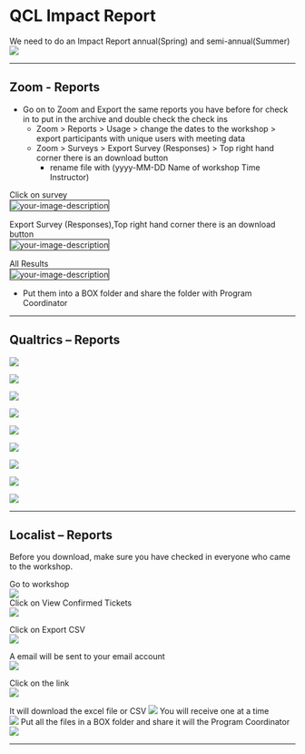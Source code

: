 # QCL Impact Report

We need to do an Impact Report annual(Spring) and semi-annual(Summer) 
![ ](https://raw.githubusercontent.com/CMC-QCL/fellow-handbook/main/Images/Impact1.png)

___

## Zoom - Reports

* Go on to Zoom and Export the same reports you have before for check in to put in the archive and double check the check ins
    -   Zoom > Reports > Usage > change the dates to the workshop > export participants with unique users with meeting data
    -   Zoom > Surveys > Export Survey (Responses) > Top right hand corner there is an download button
        -   rename file with (yyyy-MM-DD Name of workshop Time Instructor)
        
Click on survey <br>
<img src= "Images/Zoomsurvey (3).png" alt="your-image-description" style="border: 2px solid grey;">
 
Export Survey (Responses),Top right hand corner there is an download button <br>
<img src= "Images/Zoomsurvey (1).png" alt="your-image-description" style="border: 2px solid grey;">
 
All Results <br>
<img src= "Images/Zoomsurvey (5).png" alt="your-image-description" style="border: 2px solid grey;">

- Put them into a BOX folder and share the folder with Program Coordinator

___
    
## Qualtrics – Reports
 
![ ](https://raw.githubusercontent.com/CMC-QCL/fellow-handbook/main/Images/Reportsq1.png)
 
![ ](https://raw.githubusercontent.com/CMC-QCL/fellow-handbook/main/Images/Reportsq2.png)
 
![ ](https://raw.githubusercontent.com/CMC-QCL/fellow-handbook/main/Images/Reportsq3.png)
 
![ ](https://raw.githubusercontent.com/CMC-QCL/fellow-handbook/main/Images/Reportsq4.png)
 
![ ](https://raw.githubusercontent.com/CMC-QCL/fellow-handbook/main/Images/Reportsq5.png)
 
![ ](https://raw.githubusercontent.com/CMC-QCL/fellow-handbook/main/Images/Reportsq6.png)
 
![ ](https://raw.githubusercontent.com/CMC-QCL/fellow-handbook/main/Images/Reportsq7.png)
 
![ ](https://raw.githubusercontent.com/CMC-QCL/fellow-handbook/main/Images/Reportsq8.png)
 
![ ](https://raw.githubusercontent.com/CMC-QCL/fellow-handbook/main/Images/Reportsq9.png)

___

## Localist – Reports

Before you download, make sure you have checked in everyone who came to the workshop.

Go to workshop  
![ ](https://raw.githubusercontent.com/CMC-QCL/fellow-handbook/main/Images/Reportsl1.png)  
Click on View Confirmed Tickets  
![ ](https://raw.githubusercontent.com/CMC-QCL/fellow-handbook/main/Images/Reportsl2.png)  

Click on Export CSV  
![ ](https://raw.githubusercontent.com/CMC-QCL/fellow-handbook/main/Images/Reportsl3.png)  

A email will be sent to your email account   
![ ](https://raw.githubusercontent.com/CMC-QCL/fellow-handbook/main/Images/Reportsl4.png)  
 
Click on the link  
![ ](https://raw.githubusercontent.com/CMC-QCL/fellow-handbook/main/Images/Reportsl5.png)  

It will download the excel file or CSV 
![ ](https://raw.githubusercontent.com/CMC-QCL/fellow-handbook/main/Images/Reportsl6.png)
You will receive one at a time  
![ ](https://raw.githubusercontent.com/CMC-QCL/fellow-handbook/main/Images/Reportsl7.png)
Put all the files in a BOX folder and share it will the Program Coordinator   
![ ](https://raw.githubusercontent.com/CMC-QCL/fellow-handbook/main/Images/Reportsl8.png)

___
<!-- Program Coordinator does this
## Summaries
 
![ ](https://raw.githubusercontent.com/CMC-QCL/fellow-handbook/main/Images/Summaries1.png)

___

__Missing Data__  <a name="Missing Data"></a>

![ ](https://raw.githubusercontent.com/CMC-QCL/fellow-handbook/main/Images/Missing1.png)

___

__Localist__  <a name="Localist"></a>
 
![ ](https://raw.githubusercontent.com/CMC-QCL/fellow-handbook/main/Images/Suml1.png)

*	Need to get Event Name and Event ID from site and manually input it in
 
![ ](https://raw.githubusercontent.com/CMC-QCL/fellow-handbook/main/Images/Suml2.png)


___

__Qualtrics__  <a name="Qualtrics"></a>
 
![ ](https://raw.githubusercontent.com/CMC-QCL/fellow-handbook/main/Images/Sumq1.png?token=GHSAT0AAAAAABQHYZSFLA6P47ULTCRDZAWAYR4ADBA)

____
_Exit_
 
![ ](https://raw.githubusercontent.com/CMC-QCL/fellow-handbook/main/Images/Sumq2.png)
 
![ ](https://raw.githubusercontent.com/CMC-QCL/fellow-handbook/main/Images/Sumq3.png)

___

_Sign in_
 
![ ](https://raw.githubusercontent.com/CMC-QCL/fellow-handbook/main/Images/Sumq4.png)
 
![ ](https://raw.githubusercontent.com/CMC-QCL/fellow-handbook/main/Images/Sumq5.png)

___
-->

<!-- Program Coordinator does this in R now
## Rough Draft Impact Report
 
![ ](https://raw.githubusercontent.com/CMC-QCL/fellow-handbook/main/Images/Rough1.png)
 
![ ](https://raw.githubusercontent.com/CMC-QCL/fellow-handbook/main/Images/Rough2.png)
 
![ ](https://raw.githubusercontent.com/CMC-QCL/fellow-handbook/main/Images/Rough3.png)
 
![ ](https://raw.githubusercontent.com/CMC-QCL/fellow-handbook/main/Images/Rough4.png)
 
![ ](https://raw.githubusercontent.com/CMC-QCL/fellow-handbook/main/Images/Rough5.png)
-->
